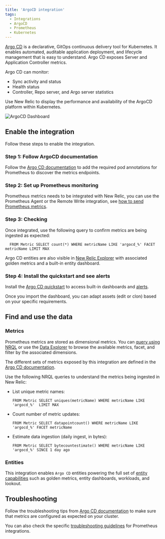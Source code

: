 ```yaml
---
title: 'ArgoCD integration'
tags:
  - Integrations
  - ArgoCD
  - Prometheus
  - Kubernetes
---
```



[Argo CD](https://argo-cd.readthedocs.io/en/stable/) is a declarative, GitOps continuous delivery tool for Kubernetes. It enables automated, auditable application deployment, and lifecycle management that is easy to understand. Argo CD exposes Server and Application Controller metrics. 

Argo CD can monitor:
* Sync activity and status
* Health status
* Controller, Repo server, and Argo server statistics

Use New Relic to display the performance and availability of the ArgoCD platform within Kubernetes.

<img
  title="ArgoCD Dashboard"
  alt="ArgoCD Dashboard"
  src={kubernetesArgocdDashboard}
/>

## Enable the integration

Follow these steps to enable the integration.

### Step 1: Follow ArgoCD documentation

Follow the [Argo CD documentation](https://argo-cd.readthedocs.io/en/stable/operator-manual/metrics/#prometheus-operator) to add the required pod annotations for Prometheus to discover the metrics endpoints.

### Step 2: Set up Prometheus monitoring

Prometheus metrics needs to be integrated with New Relic, you can use the Prometheus Agent or the Remote Write integration, see [how to send Prometheus metrics](https://docs.newrelic.com/docs/infrastructure/prometheus-integrations/get-started/send-prometheus-metric-data-new-relic/).

### Step 3: Checking

Once integrated, use the following query to confirm metrics are being ingested as expected:

```
  FROM Metric SELECT count(*) WHERE metricName LIKE 'argocd_%' FACET metricName LIMIT MAX
```

Argo CD entities are also visible in [New Relic Explorer](/docs/new-relic-solutions/new-relic-one/core-concepts/new-relic-explorer-view-performance-across-apps-services-hosts/) with associated golden metrics and a built-in entity dashboard. 

### Step 4: Install the quickstart and see alerts

Install the [Argo CD quickstart](https://newrelic.com/instant-observability/argocd-quickstart) to access built-in dashboards and [alerts](https://docs.newrelic.com/docs/alerts-applied-intelligence/new-relic-alerts/learn-alerts/introduction-alerts/).

Once you import the dashboard, you can adapt assets (edit or clon) based on your specific requirements.

## Find and use the data

### Metrics

Prometheus metrics are stored as dimensional metrics. You can [query using NRQL](/docs/telemetry-data-platform/get-data/apis/query-metric-data-type/) or use the [Data Explorer](/docs/query-your-data/explore-query-data/browse-data/introduction-data-explorer/) to browse the available metrics, facet, and filter by the associated dimensions.

The different sets of metrics exposed by this integration are defined in the [Argo CD documentation](https://argo-cd.readthedocs.io/en/stable/operator-manual/metrics/).

Use the following NRQL queries to understand the metrics being ingested in New Relic:

* List unique metric names:

  ```
  FROM Metric SELECT uniques(metricName) WHERE metricName LIKE 'argocd_%'  LIMIT MAX
  ```

* Count number of metric updates:

  ```
  FROM Metric SELECT datapointcount() WHERE metricName LIKE 'argocd_%' FACET metricName
  ```

* Estimate data ingestion (daily ingest, in bytes):

	```
  FROM Metric SELECT bytecountestimate() WHERE metricName LIKE 'argocd_%' SINCE 1 day ago
  ```

### Entities

This integration enables `Argo CD` entities powering the full set of [entity capabilities](/docs/new-relic-solutions/new-relic-one/core-concepts/what-entity-new-relic/) such as golden metrics, entity dashboards, workloads, and lookout.

## Troubleshooting

Follow the troubleshooting tips from [Argo CD documentation](https://argo-cd.readthedocs.io/en/stable/operator-manual/troubleshooting/) to make sure that metrics are configured as expected on your cluster.

You can also check the specific [troubleshooting guidelines](/docs/infrastructure/prometheus-integrations/troubleshooting/no-data-appears-prometheus-integration) for Prometheus integrations.